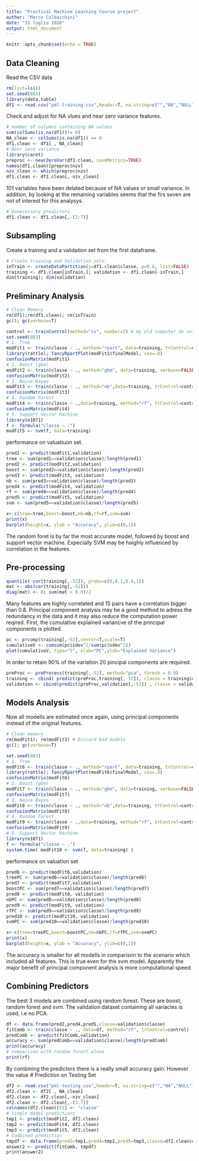 ```yaml
---
title: "Practical Machine Learning Course project"
author: "Marco Colbacchini"
date: "31 luglio 2016"
output: html_document
---
```


```r
knitr::opts_chunk$set(echo = TRUE)
```

## Data Cleaning  

Read the CSV data
```r
rm(list=ls())
set.seed(883)
library(data.table)
df1 <- read.csv("pml-training.csv",header=T, na.string=c("","NA","NULL")) 
```
Check and adjust for NA vlues and near zero variance features. 
```r
# number of columns containing NA values 
sum(colSums(is.na(df1))!= 0)
NA_clean <- colSums(is.na(df1)) == 0
df1.clean <- df1[ , NA_clean]
# Near zero variance 
library(caret)
preproc <- nearZeroVar(df1.clean, saveMetrics=TRUE)
names(df1.clean)[preproc$nzv]
nzv_clean <- which(preproc$nzv)
df1.clean <- df1.clean[,-nzv_clean]
```
101 variables have been delated because of NA values or small variance. In addition, by looking at the remaining variables seems that the firs seven are not of interest for this analysys. 
```r
# Unnecessary predictors 
df1.clean <- df1.clean[,-(1:7)]
```
## Subsampling 
Create a training and a validation set from the first dataframe. 
```r
# Create training and Validation sets: 
inTrain <- createDataPartition(y=df1.clean$classe, p=0.6, list=FALSE)
training <- df1.clean[inTrain,]; validation <- df1.clean[-inTrain,]
dim(training); dim(validation)
```
## Preliminary Analysis
```r
# Clean Memory  
rm(df1);rm(df1.clean); rm(inTrain)
gc(); gc(verbose=T)

control <- trainControl(method="cv", number=2) # my old computer do not support anything better w/o running out of memory =(
set.seed(883)
# 1. Tree  
modFit1 <- train(classe ~ ., method="rpart", data=training, trControl=control) 
library(rattle); fancyRpartPlot(modFit1$finalModel, cex=.8)
confusionMatrix(modFit1)
# 2. Boost (gbm)
modFit2 <- train(classe ~ ., method="gbm", data=training, verbose=FALSE, trControl=control) 
confusionMatrix(modFit2)
# 3. Naive Bayes
modFit3 <- train(classe ~ ., method="nb",data=training, trControl=control) 
confusionMatrix(modFit3)
# 4. Random Forest
modFit4 <- train(classe ~ .,data=training, method="rf", trControl=control, ntree=500 )
confusionMatrix(modFit4)
# 5. Support Vector Machine  
library(e1071)
f <- formula("classe ~ .")
modFit5 <- svm(f, data=training) 
```
performance on valuatiuon set. 
```r
pred1 <- predict(modFit1,validation)
tree <- sum(pred1==validation$classe)/length(pred1)
pred2 <- predict(modFit2,validation)
boost <- sum(pred2==validation$classe)/length(pred2)
pred3 <- predict(modFit3, validation)
nb <- sum(pred3==validation$classe)/length(pred3)
pred4 <- predict(modFit4, validation)
rf <- sum(pred4==validation$classe)/length(pred4)
pred5 <- predict(modFit5, validation)
svm <- sum(pred5==validation$classe)/length(pred5)

x<-c(tree=tree,boost=boost,nb=nb,rf=rf,svm=svm)
print(x)
barplot(height=x, ylab = "Accuracy", ylim=c(0,1))
```
The random foret is by far the most accurate model, followed by boost and support vector machine. Expecially SVM may be haighly influenced by correlation in the features. 

## Pre-processing 
```r
quantile( cor(training[,-52]), probs=c(0,0.1,0.9,1))
mat <- abs(cor(training[,-52]))
diag(mat) <- 0; sum(mat > 0.8)/2 
```
Many features are highly correlated and 15 pairs have a correlation bigger than 0.8. Principal component analysis may be a good method to adress the  redundancy in the data and it may also reduce the computation power reqired. First, the cumulative explained variancve of the principal components is plotted. 
```r
pc <- prcomp(training[,-52],center=T,scale=T)
cumulativeV <- cumsum(pc$sdev^2/sum(pc$sdev^2)) 
plot(cumulativeV, type="l", xlab="PC",ylab="Explained Variance")
```
In order to retain 90% of the variation 20 pincipal components are required. 
```r
preProc <- preProcess(training[,-52], method="pca", thresh = 0.9)
training <- cbind( predict(preProc,training[,-52]), classe = training$classe)  
validation <- cbind(predict(preProc,validation[,-52]) , classe = validation$classe)  
```

## Models Analysis 
Now all modells are estimated once again, using principal components instead of the original features.  
```r
# Clean memory 
rm(modFit1); rm(modFit3) # Discard bad models 
gc(); gc(verbose=T)

set.seed(883)
# 1. Tree  
modFit6 <- train(classe ~ ., method="rpart", data=training, trControl=control) 
library(rattle); fancyRpartPlot(modFit6$finalModel, cex=.8)
confusionMatrix(modFit6)
# 2. Boost (gbm)
modFit7 <- train(classe ~ ., method="gbm", data=training, verbose=FALSE, trControl=control) 
confusionMatrix(modFit7)
# 3. Naive Bayes
modFit8 <- train(classe ~ ., method="nb",data=training, trControl=control) 
confusionMatrix(modFit8)
# 4. Random Forest
modFit9 <- train(classe ~ .,data=training, method="rf", trControl=control) 
confusionMatrix(modFit9)
# 5. Support Vector Machine  
library(e1071)
f <- formula("classe ~ .")
system.time( modFit10 <- svm(f, data=training) )
```
performance on valuation set 
```r
pred6 <- predict(modFit6,validation)
treePC <- sum(pred6==validation$classe)/length(pred6)
pred7 <- predict(modFit7,validation)
boostPC <- sum(pred7==validation$classe)/length(pred7)
pred8 <- predict(modFit8, validation)
nbPC <- sum(pred8==validation$classe)/length(pred8)
pred9 <- predict(modFit9, validation)
rfPC <- sum(pred9==validation$classe)/length(pred9)
pred10 <- predict(modFit10, validation)
svmPC <- sum(pred10==validation$classe)/length(pred10)

x<-c(tree=treePC,boost=boostPC,nb=nbPC,rf=rfPC,svm=svmPC)
print(x)
barplot(height=x, ylab = "Accuracy", ylim=c(0,1))
```
The accuracy is smaller for all modells in comparison to the scenario which included all features. This is true even for the svm model. Apparently the major benefit of principal component analysis is more computational speed.   

## Combining Predictors
The best 3 models are combined using random forest. These are boost, random forest and svm. The validation dataset containing all variacles is used, i.e no PCA.  
```r
df <- data.frame(pred2,pred4,pred5,classe=validation$classe)
fitComb <- train(classe ~ ., data=df, method="rf", trControl=control)
predComb <- predict(fitComb,validation)
accuracy <- sum(predComb==validation$classe)/length(predComb)
print(accuracy)
# comparison with random forest alone 
print(rf)
```
By combining the predictors there is a really small accuracy gain. However the value 
# Prediction on Testing Set 
```r
df2 <- read.csv("pml-testing.csv",header=T, na.string=c("","NA","NULL")) 
df2.clean <- df2[ , NA_clean]
df2.clean <- df2.clean[,-nzv_clean]
df2.clean <- df2.clean[,-(1:7)]
colnames(df2.clean)[52] <- "classe"
# single model predictions
tmp1 <- predict(modFit2, df2.clean)
tmp2 <- predict(modFit4, df2.clean)
tmp3 <- predict(modFit5, df2.clean)
# Combined prediction 
tmpdf <- data.frame(pred2=tmp1,pred4=tmp2,pred5=tmp3,classe=df2.clean$classe)
answer2 <- predict(fitComb, tmpdf)
print(answer2)
```

